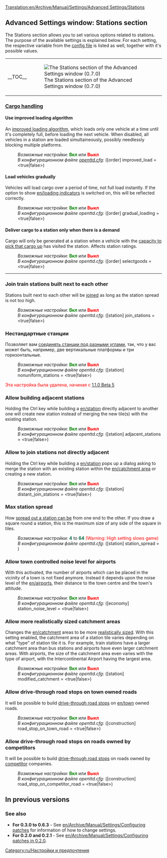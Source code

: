 [[Translation:en/Archive/Manual/Settings/Advanced Settings/Stations]]
{{ru/Перевод|Advanced Settings/Stations|1}}
{{ru/Расширенные настройки}}

==Advanced Settings window: Stations section==
The Stations section allows you to set various options related to stations. The purpose of the available settings is explained below. For each setting, the respective variable from the [[ru/Archive/Manual/Settings/Openttd.cfg|config file]] is listed as well, together with it's possible values.
{| align="center"
|- valign="top"
|__TOC__
|[[File:en/Advset stations.png|frame|left|The Stations section of the Advanced Settings window (0.7.0)]]
|}

===<u>Cargo handling</u>===
====Use improved loading algorithm====
{{en/Feature|Old|align="right"|text=(since 0.3.5)}}
An [[en/Archive/Manual/Settings/Improved Loading|improved loading algorithm]], which loads only one vehicle at a time until it's completely full, before loading the next vehicle. When disabled, all vehicles in a station are loaded simultaineously, possibly needlessly blocking multiple platforms.
:''Возможные настройки:'' <span style="color:green">'''Вкл'''</span> или <span style="color:red">'''Выкл'''</span>
:''В конфигурационном файле [[ru/Archive/Manual/Settings/Openttd.cfg|openttd.cfg]]:'' ([order] improved_load = <true|false>) 
{{en/-}}
====Load vehicles gradually====
{{en/Feature|0.5|align="right"|text=(since 0.5.0)}}
Vehicles will load cargo over a period of time, not full load instantly. If the option to show [[en/loading indicators]] is switched on, this will be reflected correctly.
:''Возможные настройки:'' <span style="color:green">'''Вкл'''</span> или <span style="color:red">'''Выкл'''</span>
:''В конфигурационном файле openttd.cfg:'' ([order] gradual_loading = <true|false>) 
{{en/-}}
====Deliver cargo to a station only when there is a demand====
{{en/Feature|Old|align="right"|text=(since 0.2.0)}}
Cargo will only be generated at a station when a vehicle with the [[en/select goods|capacity to pick that cargo up]] has visited the station.  Affects station ratings.
:''Возможные настройки:'' <span style="color:green">'''Вкл'''</span> или <span style="color:red">'''Выкл'''</span>
:''В конфигурационном файле openttd.cfg:'' ([order] selectgoods = <true|false>)
{{en/-}}
----
===Join train stations built next to each other===
{{en/Feature|Old|align="right"|text=(since 0.2.0)}}
Stations built next to each other will be [[en/join train stations|joined]] as long as the station spread is not too high.
:''Возможные настройки:'' <span style="color:green">'''Вкл'''</span> или <span style="color:red">'''Выкл'''</span>
:''В конфигурационном файле openttd.cfg:'' ([station] join_stations = <true|false>)
{{en/-}}
===Нестандартные станции===
{{en/Feature|-1.2|align="right"|text=(since 0.3.0)}}
Позволяет вам [[ru/Archive/Manual/Settings/Нестандартные станции|соединять станции под разными углами]], так, что у вас может быть, например, две вертикальные платформы и три горизонтальные.
:''Возможные настройки:'' <span style="color:green">'''Вкл'''</span> или <span style="color:red">'''Выкл'''</span>
:''В конфигурационном файле openttd.cfg:'' ([station] nonuniform_stations = <true|false>) 
<span style="color:red">Эта настройка была удалена, начиная с [http://www.emucr.com/2011/02/openttd-v110-beta-5.html 1.1.0 Beta 5]</span>
{{en/-}}

===Allow building adjacent stations===
{{en/Feature|0.6|align="right"|text=(since 0.6.0)}}
Holding the Ctrl key while building a [[en/station]] directly adjacent to another one will create new station instead of merging the new tile(s) with the existing station.
:''Возможные настройки:'' <span style="color:green">'''Вкл'''</span> или <span style="color:red">'''Выкл'''</span>
:''В конфигурационном файле openttd.cfg:'' ([station] adjacent_stations = <true|false>)
{{en/-}}
===Allow to join stations not directly adjacent===
{{en/Feature|0.7|align="right"|text=(since 0.7.0)}}
Holding the Ctrl key while building a [[en/station]] pops up a dialog asking to merge the station with an existing station within the [[en/catchment area]] or creating a new station.
:''Возможные настройки:'' <span style="color:green">'''Вкл'''</span> или <span style="color:red">'''Выкл'''</span>
:''В конфигурационном файле openttd.cfg:'' ([station] distant_join_stations = <true|false>)
{{en/-}}
===Max station spread===
{{en/Feature|Old|align="right"|text=(since 0.3.2)}}
How [[en/change station spread|spread out a station can be]] from one end to the other. If you draw a square round a station, this is the maximum size of any side of the square in tiles.
:''Возможные настройки:'' <span style="color:#00693E">'''4'''</span> to <span style="color:#00693E">'''64'''</span> <span style="color:red">(Warning: High setting slows game)</span>
:''В конфигурационном файле openttd.cfg:'' ([station] station_spread = <num_val>)
{{en/-}}
===Allow town controlled noise level for airports===
{{en/Feature|0.7|align="right"|text=(since 0.7.0)}}
With this activated, the number of airports which can be placed in the vicinity of a town is not fixed anymore. Instead it depends upon the noise level of the [[en/airports]], their distance to the town centre and the town's attitude. 
:''Возможные настройки:'' <span style="color:green">'''Вкл'''</span> или <span style="color:red">'''Выкл'''</span>
:''В конфигурационном файле openttd.cfg:'' ([economy] station_noise_level = <true|false>)
{{en/-}}
===Allow more realistically sized catchment areas===
{{en/Feature|Old|align="right"|text=(since 0.3.5)}}
Changes the [[en/catchment]] areas to be more [[en/modified catchment|realistically sized]]. With this setting enabled, the catchment area of a station tile varies depending on what "type" of station tile it is. For example, train stations have a larger catchment area than bus stations and airports have even larger catchment areas. With airports, the size of the catchment area even varies with the type of airport, with the Intercontinental Airport having the largest area.
:''Возможные настройки:'' <span style="color:green">'''Вкл'''</span> или <span style="color:red">'''Выкл'''</span>
:''В конфигурационном файле openttd.cfg:'' ([station] modified_catchment = <true|false>)
{{en/-}}
===Allow drive-through road stops on town owned roads===
{{en/Feature|0.6|align="right"|text=(since 0.6.0)}}
It will be possible to build [[en/Manual/Drive-through Road Stops|drive-through road stops]] on [[en/town]] owned roads.
:''Возможные настройки:'' <span style="color:green">'''Вкл'''</span> или <span style="color:red">'''Выкл'''</span>
:''В конфигурационном файле openttd.cfg:'' ([construction] road_stop_on_town_road = <true|false>) 
{{en/-}}
===Allow drive-through road stops on roads owned by competitors===
{{en/Feature|0.7|align="right"|text=(since 0.7.0)}}
It will be possible to build [[en/Manual/Drive-through Road Stops|drive-through road stops]] on roads owned by [[en/competitors|competitor]] companies.
:''Возможные настройки:'' <span style="color:green">'''Вкл'''</span> или <span style="color:red">'''Выкл'''</span>
:''В конфигурационном файле openttd.cfg:'' ([construction] road_stop_on_competitor_road = <true|false>)
{{en/-}}

==In previous versions==
===See also===
*'''For 0.3.0 to 0.6.3''' - See [[en/Archive/Manual/Settings/Configuring patches]] for information of how to change settings.
*'''For 0.2.0 and 0.2.1''' - See [[en/Archive/Manual/Settings/Configuring patches in 0.2.0]].

[[Category:ru/Настройки и предпочтения]]